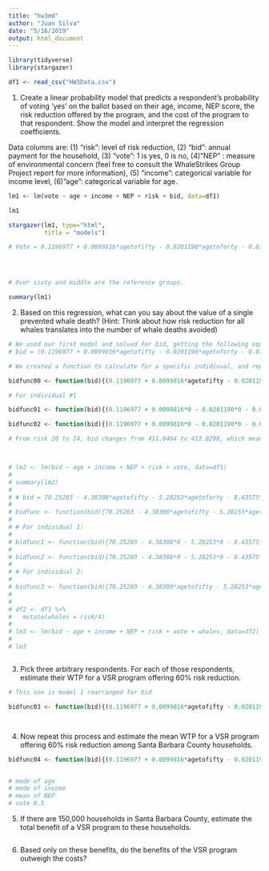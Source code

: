 ```yaml
---
title: "hw3md"
author: "Juan Silva"
date: "5/16/2019"
output: html_document
---
```


```r

library(tidyverse)
library(stargazer)

df1 <- read_csv("HW3Data.csv")

```


1. Create a linear probability model that predicts a respondent’s probability of voting ‘yes’ on the
ballot based on their age, income, NEP score, the risk reduction offered by the program, and the
cost of the program to that respondent. Show the model and interpret the regression
coefficients.

Data columns are: (1) “risk”: level of risk reduction, (2) “bid”: annual payment for the household, (3) “vote”: 1 is
yes, 0 is no, (4)”NEP” : measure of environmental concern (feel free to consult the WhaleStrikes Group Project report for more information), (5) ”income”: categorical variable for income level, (6)”age”: categorical variable for
age.

```r
lm1 <- lm(vote ~ age + income + NEP + risk + bid, data=df1)

lm1

stargazer(lm1, type="html",
          title = "models")

# Vote = 0.1196977 + 0.0099816*agetofifty - 0.0201190*agetoforty - 0.0162261*agetosixty + 0.0204401*agetothirty + 0.0088282*incomeone_percent + 0.0027386*incomepoor + 0.0074891*incomerich + 0.0467922*incomevery_rich + 0.0158639*NEP + 0.0007445*risk - 0.0010699*bid 




# Over sixty and middle are the reference groups.

summary(lm1)

```


2. Based on this regression, what can you say about the value of a single prevented whale death?
(Hint: Think about how risk reduction for all whales translates into the number of whale deaths
avoided)

```r

# We used our first model and solved for bid, getting the following equation:
# bid = (0.1196977 + 0.0099816*agetofifty - 0.0201190*agetoforty - 0.0162261*agetosixty + 0.0204401*agetothirty + 0.0088282*incomeone_percent + 0.0027386*incomepoor + 0.0074891*incomerich + 0.0467922*incomevery_rich + 0.0158639*NEP + 0.0007445*risk - Vote)/0.0010699

# We created a function to calculate for a specific indidivual, and replaced the values in the function to obtain "bid" for this individual given a 20% risk reduction versus a 24% reduction (4% of risk reduction means an increase of 1 whale saved).

bidfunc00 <- function(bid){(0.1196977 + 0.0099816*agetofifty - 0.0201190*agetoforty - 0.0162261*agetosixty + 0.0204401*agetothirty + 0.0088282*incomeone_percent + 0.0027386*incomepoor + 0.0074891*incomerich + 0.0467922*incomevery_rich + 0.0158639*NEP + 0.0007445*risk - vote)/0.0010699}

# For individual #1

bidfunc01 <- function(bid){(0.1196977 + 0.0099816*0 - 0.0201190*0 - 0.0162261*0 + 0.0204401*1 + 0.0088282*0 + 0.0027386*0 + 0.0074891*0 + 0.0467922*1 + 0.0158639*15 + 0.0007445*20 - 0)/0.0010699}

bidfunc02 <- function(bid){(0.1196977 + 0.0099816*0 - 0.0201190*0 - 0.0162261*0 + 0.0204401*1 + 0.0088282*0 + 0.0027386*0 + 0.0074891*0 + 0.0467922*1 + 0.0158639*15 + 0.0007445*24 - 0)/0.0010699}

# From risk 20 to 24, bid changes from 411.0464 to 413.8298, which means tthe value of a single prevented whale death is around 2.783438.



# lm2 <- lm(bid ~ age + income + NEP + risk + vote, data=df1)
# 
# summary(lm2)
# 
# # bid = 70.25203 - 4.38308*agetofifty - 5.28253*agetoforty - 8.43575*agetosixty - 1.83242*agetothirty - 1.31112*incomeone_percent + 1.04449*incomepoor + 0.50045*incomerich - 1.14663*incomevery_rich - 0.04160*NEP - 0.04014*risk - 5.02885*vote
# 
# bidfunc <- function(bid){70.25203 - 4.38308*agetofifty - 5.28253*agetoforty - 8.43575*agetosixty - 1.83242*agetothirty - 1.31112*incomeone_percent + 1.04449*incomepoor + 0.50045*incomerich - 1.14663*incomevery_rich - 0.08160*NEP - 0.04014*risk - 5.02885*vote}
# 
# # For individual 1:
# 
# bidfunc1 <- function(bid){70.25203 - 4.38308*0 - 5.28253*0 - 8.43575*0 - 1.83242*1 - 1.31112*0 + 1.04449*0 + 0.50045*0 - 1.14663*1 - 0.04160*15 - 0.04014*20 - 5.02885*0}
# 
# bidfunc2 <- function(bid){70.25203 - 4.38308*0 - 5.28253*0 - 8.43575*0 - 1.83242*1 - 1.31112*0 + 1.04449*0 + 0.50045*0 - 1.14663*1 - 0.04160*15 - 0.04014*24 - 5.02885*0}
# 
# # For individual 2:
# 
# bidfunc3 <- function(bid){70.25203 - 4.38308*agetofifty - 5.28253*agetoforty - 8.43575*agetosixty - 1.83242*agetothirty - 1.31112*incomeone_percent + 1.04449*incomepoor + 0.50045*incomerich - 1.14663*incomevery_rich - 0.08160*NEP - 0.04014*risk - 5.02885*vote}
# 
# 
# df2 <- df1 %>% 
#   mutate(whales = risk/4)
# 
# lm3 <- lm(bid ~ age + income + NEP + risk + vote + whales, data=df2)
# 
# lm3



```


3. Pick three arbitrary respondents. For each of those respondents, estimate their WTP for a VSR
program offering 60% risk reduction.

```r

# This one is model 1 rearranged for bid

bidfunc03 <- function(bid){(0.1196977 + 0.0099816*agetofifty - 0.0201190*agetoforty - 0.0162261*agetosixty + 0.0204401*agetothirty + 0.0088282*incomeone_percent + 0.0027386*incomepoor + 0.0074891*incomerich + 0.0467922*incomevery_rich + 0.0158639*NEP + 0.0007445*risk - vote)/0.0010699}




```



4. Now repeat this process and estimate the mean WTP for a VSR program offering 60% risk
reduction among Santa Barbara County households.


```r

bidfunc04 <- function(bid){(0.1196977 + 0.0099816*agetofifty - 0.0201190*agetoforty - 0.0162261*agetosixty + 0.0204401*agetothirty + 0.0088282*incomeone_percent + 0.0027386*incomepoor + 0.0074891*incomerich + 0.0467922*incomevery_rich + 0.0158639*NEP + 0.0007445*risk - vote)/0.0010699}


# mode of age
# mode of income
# mean of NEP
# vote 0.5

```



5. If there are 150,000 households in Santa Barbara County, estimate the total benefit of a VSR
program to these households.


```r



```


6. Based only on these benefits, do the benefits of the VSR program outweigh the costs?

```r



```





